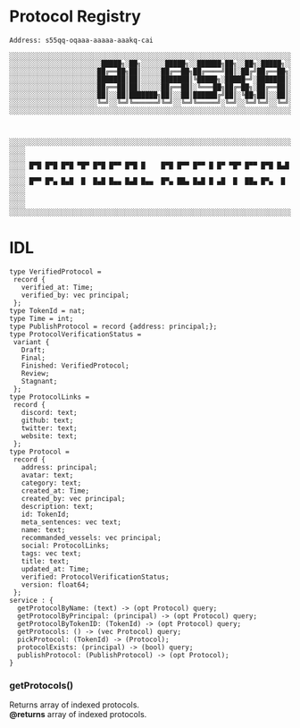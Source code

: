 # Protocol Registry

```Address: s55qq-oqaaa-aaaaa-aaakq-cai```

```
░░░░░░░░░░░░░░░░░░░░░░░░░░░░░░░░░░░░░░░░░░░░░░░░░░░░░░░░░░░░░░░░░░░░░░░░░░░░░░░░░░░░░░
░░░░░░░░░░░░░░░░░░░░░░░█████╗░██╗░░░░░░█████╗░░██████╗██╗░░██╗░█████╗░░░░░░░░░░░░░░░░░
░░░░░░░░░░░░░░░░░░░░░░██╔══██╗██║░░░░░██╔══██╗██╔════╝██║░██╔╝██╔══██╗░░░░░░░░░░░░░░░░
░░░░░░░░░░░░░░░░░░░░░░███████║██║░░░░░███████║╚█████╗░█████═╝░███████║░░░░░░░░░░░░░░░░
░░░░░░░░░░░░░░░░░░░░░░██╔══██║██║░░░░░██╔══██║░╚═══██╗██╔═██╗░██╔══██║░░░░░░░░░░░░░░░░
░░░░░░░░░░░░░░░░░░░░░░██║░░██║███████╗██║░░██║██████╔╝██║░╚██╗██║░░██║░░░░░░░░░░░░░░░░
░░░░░░░░░░░░░░░░░░░░░░╚═╝░░╚═╝╚══════╝╚═╝░░╚═╝╚═════╝░╚═╝░░╚═╝╚═╝░░╚═╝░░░░░░░░░░░░░░░░
░░░░░░░░░░░░░░░░░░░░░░░░░░░░░░░░░░░░░░░░░░░░░░░░░░░░░░░░░░░░░░░░░░░░░░░░░░░░░░░░░░░░░░



░░░░░░░░░░░░░░░░░░░░░░░░░░░░░░░░░░░░░░░░░░░░░░░░░░░░░░░░░░░░░░░░░░░░░░░░░░░░░░░░░░░░░░░
░░░░                                                                               ░░░░
░░░░ █▀█ █▀█ █▀█ ▀█▀ █▀█ █▀▀ █▀█ █    █▀█ █▀▀ █▀▀ █ █▀ ▀█▀ █▀▀ █▀█ █▄█  ░░░░
░░░░ █▀▀ █▀▄ █▄█  █  █▄█ █▄▄ █▄█ █▄▄  █▀▄ ██▄ █▄█ █ ▄█  █  ██▄ █▀▄  █   ░░░░
░░░░                                                                               ░░░░ 
░░░░░░░░░░░░░░░░░░░░░░░░░░░░░░░░░░░░░░░░░░░░░░░░░░░░░░░░░░░░░░░░░░░░░░░░░░░░░░░░░░░░░░░

```


# IDL


```
type VerifiedProtocol = 
 record {
   verified_at: Time;
   verified_by: vec principal;
 };
type TokenId = nat;
type Time = int;
type PublishProtocol = record {address: principal;};
type ProtocolVerificationStatus = 
 variant {
   Draft;
   Final;
   Finished: VerifiedProtocol;
   Review;
   Stagnant;
 };
type ProtocolLinks = 
 record {
   discord: text;
   github: text;
   twitter: text;
   website: text;
 };
type Protocol = 
 record {
   address: principal;
   avatar: text;
   category: text;
   created_at: Time;
   created_by: vec principal;
   description: text;
   id: TokenId;
   meta_sentences: vec text;
   name: text;
   recommanded_vessels: vec principal;
   social: ProtocolLinks;
   tags: vec text;
   title: text;
   updated_at: Time;
   verified: ProtocolVerificationStatus;
   version: float64;
 };
service : {
  getProtocolByName: (text) -> (opt Protocol) query;
  getProtocolByPrincipal: (principal) -> (opt Protocol) query;
  getProtocolByTokenID: (TokenId) -> (opt Protocol) query;
  getProtocols: () -> (vec Protocol) query;
  pickProtocol: (TokenId) -> (Protocol);
  protocolExists: (principal) -> (bool) query;
  publishProtocol: (PublishProtocol) -> (opt Protocol);
}

```


### getProtocols()

Returns array of indexed protocols.
<br />
**@returns** array of indexed protocols.
